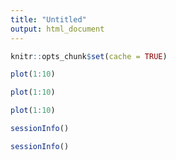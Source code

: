 ```yaml
---
title: "Untitled"
output: html_document
---
```


```r
knitr::opts_chunk$set(cache = TRUE)
```

```r
plot(1:10)
```

```r
plot(1:10)
```

```r
plot(1:10)
```

```r
sessionInfo()
```

```r
sessionInfo()
```
